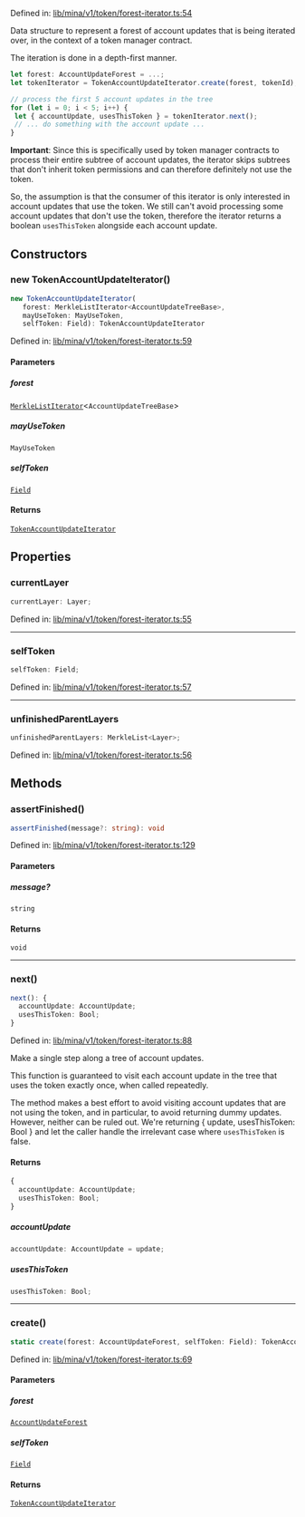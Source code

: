 Defined in: [lib/mina/v1/token/forest-iterator.ts:54](https://github.com/o1-labs/o1js/blob/df1ff77af12d7cbbed4a6167f02815fad4f0dceb/src/lib/mina/v1/token/forest-iterator.ts#L54)

Data structure to represent a forest of account updates that is being iterated over,
in the context of a token manager contract.

The iteration is done in a depth-first manner.

```ts
let forest: AccountUpdateForest = ...;
let tokenIterator = TokenAccountUpdateIterator.create(forest, tokenId);

// process the first 5 account updates in the tree
for (let i = 0; i < 5; i++) {
 let { accountUpdate, usesThisToken } = tokenIterator.next();
 // ... do something with the account update ...
}
```

**Important**: Since this is specifically used by token manager contracts to process their entire subtree
of account updates, the iterator skips subtrees that don't inherit token permissions and can therefore definitely not use the token.

So, the assumption is that the consumer of this iterator is only interested in account updates that use the token.
We still can't avoid processing some account updates that don't use the token, therefore the iterator returns a boolean
`usesThisToken` alongside each account update.

## Constructors

### new TokenAccountUpdateIterator()

```ts
new TokenAccountUpdateIterator(
   forest: MerkleListIterator<AccountUpdateTreeBase>, 
   mayUseToken: MayUseToken, 
   selfToken: Field): TokenAccountUpdateIterator
```

Defined in: [lib/mina/v1/token/forest-iterator.ts:59](https://github.com/o1-labs/o1js/blob/df1ff77af12d7cbbed4a6167f02815fad4f0dceb/src/lib/mina/v1/token/forest-iterator.ts#L59)

#### Parameters

##### forest

[`MerkleListIterator`](MerkleListIterator.mdx)\<`AccountUpdateTreeBase`\>

##### mayUseToken

`MayUseToken`

##### selfToken

[`Field`](Field.mdx)

#### Returns

[`TokenAccountUpdateIterator`](TokenAccountUpdateIterator.mdx)

## Properties

### currentLayer

```ts
currentLayer: Layer;
```

Defined in: [lib/mina/v1/token/forest-iterator.ts:55](https://github.com/o1-labs/o1js/blob/df1ff77af12d7cbbed4a6167f02815fad4f0dceb/src/lib/mina/v1/token/forest-iterator.ts#L55)

***

### selfToken

```ts
selfToken: Field;
```

Defined in: [lib/mina/v1/token/forest-iterator.ts:57](https://github.com/o1-labs/o1js/blob/df1ff77af12d7cbbed4a6167f02815fad4f0dceb/src/lib/mina/v1/token/forest-iterator.ts#L57)

***

### unfinishedParentLayers

```ts
unfinishedParentLayers: MerkleList<Layer>;
```

Defined in: [lib/mina/v1/token/forest-iterator.ts:56](https://github.com/o1-labs/o1js/blob/df1ff77af12d7cbbed4a6167f02815fad4f0dceb/src/lib/mina/v1/token/forest-iterator.ts#L56)

## Methods

### assertFinished()

```ts
assertFinished(message?: string): void
```

Defined in: [lib/mina/v1/token/forest-iterator.ts:129](https://github.com/o1-labs/o1js/blob/df1ff77af12d7cbbed4a6167f02815fad4f0dceb/src/lib/mina/v1/token/forest-iterator.ts#L129)

#### Parameters

##### message?

`string`

#### Returns

`void`

***

### next()

```ts
next(): {
  accountUpdate: AccountUpdate;
  usesThisToken: Bool;
}
```

Defined in: [lib/mina/v1/token/forest-iterator.ts:88](https://github.com/o1-labs/o1js/blob/df1ff77af12d7cbbed4a6167f02815fad4f0dceb/src/lib/mina/v1/token/forest-iterator.ts#L88)

Make a single step along a tree of account updates.

This function is guaranteed to visit each account update in the tree that uses the token
exactly once, when called repeatedly.

The method makes a best effort to avoid visiting account updates that are not using the token,
and in particular, to avoid returning dummy updates.
However, neither can be ruled out. We're returning { update, usesThisToken: Bool } and let the
caller handle the irrelevant case where `usesThisToken` is false.

#### Returns

```ts
{
  accountUpdate: AccountUpdate;
  usesThisToken: Bool;
}
```

##### accountUpdate

```ts
accountUpdate: AccountUpdate = update;
```

##### usesThisToken

```ts
usesThisToken: Bool;
```

***

### create()

```ts
static create(forest: AccountUpdateForest, selfToken: Field): TokenAccountUpdateIterator
```

Defined in: [lib/mina/v1/token/forest-iterator.ts:69](https://github.com/o1-labs/o1js/blob/df1ff77af12d7cbbed4a6167f02815fad4f0dceb/src/lib/mina/v1/token/forest-iterator.ts#L69)

#### Parameters

##### forest

[`AccountUpdateForest`](AccountUpdateForest.mdx)

##### selfToken

[`Field`](Field.mdx)

#### Returns

[`TokenAccountUpdateIterator`](TokenAccountUpdateIterator.mdx)
